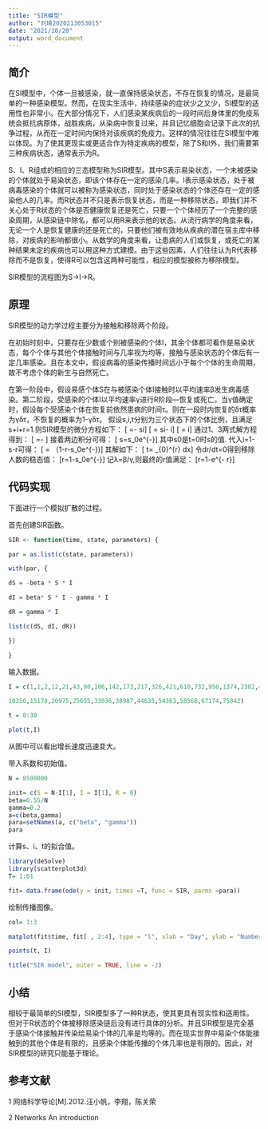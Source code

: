 ```yaml
---
title: "SIR模型"
author: "刘琦2020213053015"
date: "2021/10/20"
output: word_document
---
```



## 简介
在SI模型中，个体一旦被感染，就一直保持感染状态，不存在恢复的情况，是最简单的一种感染模型。然而，在现实生活中，持续感染的症状少之又少，SI模型的适用性也非常小。在大部分情况下，人们感染某疾病后的一段时间后身体里的免疫系统会抵抗病原体，战胜疾病，从染病中恢复过来，并且记忆细胞会记录下此次的抗争过程，从而在一定时间内保持对该疾病的免疫力。这样的情况往往在SI模型中难以体现。为了使其更现实或更适合作为特定疾病的模型，除了S和I外，我们需要第三种疾病状态，通常表示为R。

S、I、R组成的相应的三态模型称为SIR模型。其中S表示易染状态，一个未被感染的个体就处于易染状态，即该个体存在一定的感染几率。I表示感染状态，处于被病毒感染的个体就可以被称为感染状态，同时处于感染状态的个体还存在一定的感染他人的几率。而R状态并不只是表示恢复状态，而是一种移除状态，即我们并不关心处于R状态的个体是否健康恢复还是死亡，只要一个个体经历了一个完整的感染周期，从感染链中除名，都可以用R来表示他的状态。从流行病学的角度来看，无论一个人是恢复健康的还是死亡的，只要他们被有效地从疾病的潜在宿主库中移除，对疾病的影响都很小。从数学的角度来看，让患病的人们或恢复，或死亡的某种结果未定的疾病也可以用这种方式建模。由于这些因素，人们往往认为R代表移除而不是恢复，使得R可以包含这两种可能性，相应的模型被称为移除模型。

SIR模型的流程图为S→I→R。

## 原理
SIR模型的动力学过程主要分为接触和移除两个阶段。

在初始时刻中，只要存在少数或个别被感染的个体I，其余个体都可看作是易染状态，每个个体与其他个体接触时间与几率视为均等，接触与感染状态的个体后有一定几率感染。且在本文中，假设病毒的感染传播时间远小于每个个体的生命周期，故不考虑个体的新生与自然死亡。

在第一阶段中，假设易感个体S在与被感染个体I接触时以平均速率β发生病毒感染。第二阶段，受感染的个体I以平均速率γ进行R阶段---恢复或死亡。当γ值确定时，假设每个受感染个体在恢复前依然患病的时间τ。则在一段时内恢复的δτ概率为γδτ，不恢复的概率为1-γδτ。
假设s,i,t分别为三个状态下的个体比例，且满足s+i+r=1.则SIR模型的微分方程如下：
\[ \frac{\text{d}s}{\text{d}t}=- \beta si\]
\[ \frac{\text{d}i}{\text{d}t}= \beta si- \gamma i\]
\[ \frac{\text{d}r}{\text{d}t}= \gamma i\]
通过1、3两式解方程得到：
\[ \frac{1}{s}\frac{\text{d}i}{\text{d}t}=- \frac{ \beta }{ \gamma }\frac{\text{d}r}{\text{d}t}\]
接着两边积分可得：
\[ s=s_0e^{-\frac{ \beta r}{ \gamma }}\]
其中s0是t=0时s的值.
代入i=1-s-r可得：
\[ \frac{\text{d}r}{\text{d}t}= \gamma （1-r-s_0e^{-\frac{ \beta r}{ \gamma }})\]
其解如下：
\[ t= \frac{1}{ \gamma }\int_{0}^{r} \frac{1}{1-x-s_0e^{-\frac{ \beta r}{ \gamma }}}dx\]
令dr/dt=0得到移除人数的稳态值：
\[r=1-s_0e^{-\frac{ \beta r}{ \gamma }}\]
记λ=β/γ,则最终的r值满足：
\[r=1-e^{- \lambda r}\]

## 代码实现
下面进行一个模拟扩散的过程。

首先创建SIR函数。
```r
SIR <- function(time, state, parameters) {

par = as.list(c(state, parameters))

with(par, {

dS = -beta * S * I

dI = beta* S * I - gamma * I

dR = gamma * I

list(c(dS, dI, dR))

})

}
```


输入数据。
```r
I = c(1,1,2,12,21,43,90,106,142,173,217,326,421,610,732,950,1374,2382,4152,7102,

10356,15178,20975,25655,33036,38987,44635,54363,58568,67174,75842)

t = 0:30

plot(t,I)


```

从图中可以看出增长速度迅速变大。



带入系数和初始值。
```r
N = 8500000

init= c(S = N-I[1], I = I[1], R = 0)
beta=0.55/N
gamma=0.2
a=c(beta,gamma)
para=setNames(a, c("beta", "gamma"))
para
```

计算s、i、t的拟合值。
```r
library(deSolve)
library(scatterplot3d)
T= 1:61

fit= data.frame(ode(y = init, times =T, func = SIR, parms =para))
```


绘制传播图像。
```r
col= 1:3

matplot(fit$time, fit[ , 2:4], type = "l", xlab = "Day", ylab = "Number of subjects", lwd = 2, lty = 1, col = col)

points(t, I)

title("SIR model", outer = TRUE, line = -2)
```


## 小结
相较于最简单的SI模型，SIR模型多了一种R状态，使其更具有现实性和适用性。但对于R状态的个体被移除感染链后没有进行具体的分析。并且SIR模型是完全基于感染个体接触并传染给易染个体的几率是均等的。而在现实世界中易染个体能接触到的其他个体是有限的，且感染个体能传播的个体几率也是有限的。因此，对SIR模型的研究只能基于理论。


## 参考文献
1 网络科学导论[M].2012.汪小帆，李翔，陈关荣

2 Networks An introduction
